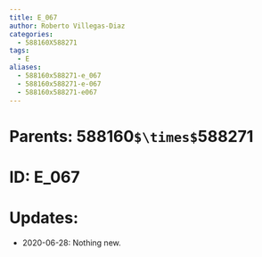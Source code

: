 ```yaml
---
title: E_067
author: Roberto Villegas-Diaz
categories:
  - 588160X588271
tags:
  - E
aliases:
  - 588160x588271-e_067
  - 588160x588271-e-067
  - 588160x588271-e067
---
```


# **Parents**: 588160`$\times$`588271
# **ID**: E_067
# **Updates**: 
 - 2020-06-28: Nothing new.
